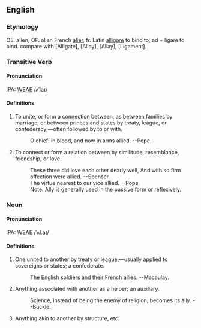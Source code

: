 ==English==
===Etymology===
OE. alien, OF. alier, French [[alier]], fr. Latin [[alligare]]  to bind to; ad + ligare to bind. compare with [Alligate], [Alloy], [Allay], [Ligament].

===Transitive Verb===
====Pronunciation====
IPA: [[WEAE]] /ʌˈlaɪ/
====Definitions====
# To unite, or form a connection between, as between  families by marriage, or between princes and states by treaty, league, or confederacy;&mdash;often followed by to or with.
#:    O chief! in blood, and now in arms allied. --Pope.
# To connect or form a relation between by similitude, resemblance, friendship, or love.
#:    These three did love each other dearly well, And with so firm affection were allied. --Spenser.
#:    The virtue nearest to our vice allied. --Pope.
#:    Note: Ally is generally used in the passive form or reflexively.
<!-- material copied from Webster's Revised Unabridged Dictionary (1913) -->

===Noun===
====Pronunciation====
IPA: [[WEAE]] /ˈʌl.aɪ/
====Definitions====
# One united to another by treaty or league;&mdash;usually applied to sovereigns or states; a confederate.
#:    The English soldiers and their French allies. --Macaulay.
# Anything associated with another as a helper; an auxiliary.
#:    Science, instead of being the enemy of religion, becomes its ally. --Buckle.
# Anything akin to another by structure, etc.
<!-- material copied from Webster's Revised Unabridged Dictionary (1913) -->